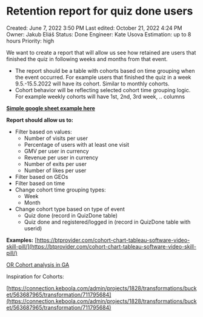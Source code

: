 # Retention report for quiz done users

Created: June 7, 2022 3:50 PM
Last edited: October 21, 2022 4:24 PM
Owner: Jakub Eliáš
Status: Done
Engineer: Kate Usova
Estimation: up to 8 hours
Priority: high

We want to create a report that will allow us see how retained are users that finished the quiz in following weeks and months from that event.

- The report should be a table with cohorts based on time grouping when the event occurred. For example users that finished the quiz in a week 9.5.-15.5.2022 will have its cohort. Similar to monthly cohorts.
- Cohort behavior will be reflecting selected cohort time grouping logic. For example weekly cohorts will have 1st, 2nd, 3rd week, .. columns

[**Simple google sheet example here**](https://docs.google.com/spreadsheets/d/1RBOIdDtIQfjD4aKWOQdQ1Nyt8wWeHwHzwEGZWGY5-QE/edit?usp=sharing)

**Report should allow us to:**

- Filter based on values:
    - Number of visits per user
    - Percentage of users with at least one visit
    - GMV per user in currency
    - Revenue per user in currency
    - Number of exits per user
    - Number of likes per user
- Filter based on GEOs
- Filter based on time
- Change cohort time grouping types:
    - Week
    - Month
- Change cohort type based on type of event
    - Quiz done (record in QuizDone table)
    - Quiz done and registered/logged in (record in QuizDone table with userid)

**Examples:**
[https://btprovider.com/cohort-chart-tableau-software-video-skill-pill/](https://btprovider.com/cohort-chart-tableau-software-video-skill-pill/)

[OR Cohort analysis in GA](https://analytics.google.com/analytics/web/?hl=en-GB#/report/visitors-cohort/a43713201w73809618p76214327/cohortTab-cohortOption.cohortBaseDate=20220607&cohortTab-cohortOption.hasLoaded=true&cohortTab-cohortOption.granularity=DAILY&cohortTab-cohortOption.dateRange=30&cohortTab-cohortOption.selectedMetric=analytics.cohortPageviewsPerUser&cohortTab-cohortOption.selectedDimension=analytics.firstVisitDate&_.useg=userEBibOR9GSziupbdHdbHi9Q/)

Inspiration for Cohorts:

[https://connection.keboola.com/admin/projects/1828/transformations/bucket/563687965/transformation/711795684](https://connection.keboola.com/admin/projects/1828/transformations/bucket/563687965/transformation/711795684)